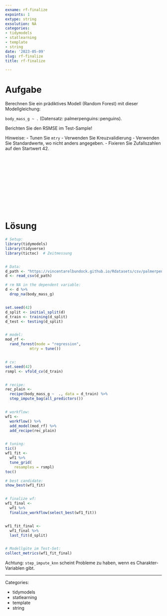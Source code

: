 ```yaml
---
exname: rf-finalize
expoints: 1
extype: string
exsolution: NA
categories:
- tidymodels
- statlearning
- template
- string
date: '2023-05-09'
slug: rf-finalize
title: rf-finalize

---
```





# Aufgabe

<!-- Schreiben Sie eine Vorlage für eine prädiktive Analyse mit Tidymodels! -->

Berechnen Sie ein prädiktives Modell (Random Forest) mit dieser Modellgleichung:

`body_mass_g ~ .` (Datensatz: palmerpenguins::penguins).


Berichten Sie den RSMSE im Test-Sample!

Hinweise:
- Tunen Sie `mtry`
- Verwenden Sie Kreuzvalidierung
- Verwenden Sie Standardwerte, wo nicht anders angegeben.
- Fixieren Sie Zufallszahlen auf den Startwert 42.






</br>
</br>
</br>
</br>
</br>
</br>
</br>
</br>
</br>
</br>

# Lösung

```r
# Setup:
library(tidymodels)
library(tidyverse)
library(tictoc)  # Zeitmessung


# Data:
d_path <- "https://vincentarelbundock.github.io/Rdatasets/csv/palmerpenguins/penguins.csv"
d <- read_csv(d_path)

# rm NA in the dependent variable:
d <- d %>% 
  drop_na(body_mass_g)


set.seed(42)
d_split <- initial_split(d)
d_train <- training(d_split)
d_test <- testing(d_split)


# model:
mod_rf <-
  rand_forest(mode = "regression",
           mtry = tune())


# cv:
set.seed(42)
rsmpl <- vfold_cv(d_train)


# recipe:
rec_plain <- 
  recipe(body_mass_g ~  ., data = d_train) %>% 
  step_impute_bag(all_predictors())


# workflow:
wf1 <-
  workflow() %>% 
  add_model(mod_rf) %>% 
  add_recipe(rec_plain)


# tuning:
tic()
wf1_fit <-
  wf1 %>% 
  tune_grid(
    resamples = rsmpl)
toc()

# best candidate:
show_best(wf1_fit)


# finalize wf:
wf1_final <-
  wf1 %>% 
  finalize_workflow(select_best(wf1_fit))


wf1_fit_final <-
  wf1_final %>% 
  last_fit(d_split)


# Modellgüte im Test-Set:
collect_metrics(wf1_fit_final)
```


Achtung: `step_impute_knn` scheint Probleme zu haben, wenn es Charakter-Variablen gibt.





---

Categories: 

- tidymodels
- statlearning
- template
- string

